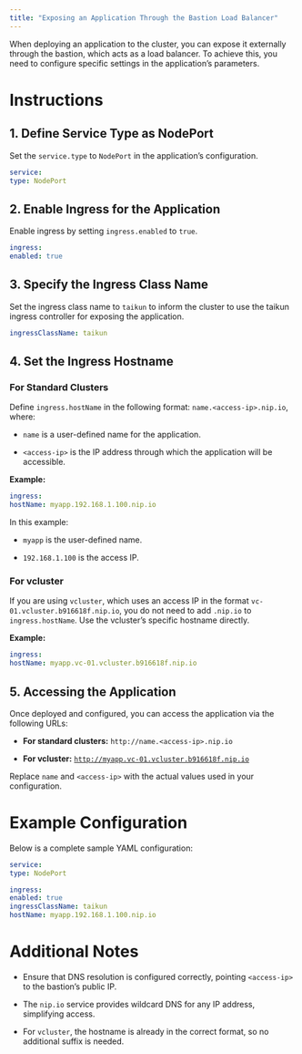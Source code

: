 ```yaml
---
title: "Exposing an Application Through the Bastion Load Balancer"
---
```


When deploying an application to the cluster, you can expose it externally through the bastion, which acts as a load balancer. To achieve this, you need to configure specific settings in the application’s parameters.

# Instructions

## 1. Define Service Type as NodePort

Set the `service.type` to `NodePort` in the application’s configuration.

```yaml YAML
service:
type: NodePort
```

## 2. Enable Ingress for the Application

Enable ingress by setting `ingress.enabled` to `true`.

```yaml YAML
ingress:
enabled: true
```

## 3. Specify the Ingress Class Name

Set the ingress class name to `taikun` to inform the cluster to use the taikun ingress controller for exposing the application.

```yaml YAML
ingressClassName: taikun
```

## 4. Set the Ingress Hostname

### For Standard Clusters

Define `ingress.hostName` in the following format: `name.<access-ip>.nip.io`, where:

* `name` is a user-defined name for the application.

* `<access-ip>` is the IP address through which the application will be accessible.

**Example:**

```yaml YAML
ingress:
hostName: myapp.192.168.1.100.nip.io
```

In this example:

* `myapp` is the user-defined name.

* `192.168.1.100` is the access IP.

### For vcluster

If you are using `vcluster`, which uses an access IP in the format `vc-01.vcluster.b916618f.nip.io`, you do not need to add `.nip.io` to `ingress.hostName`. Use the vcluster’s specific hostname directly.

**Example:**

```yaml YAML
ingress:
hostName: myapp.vc-01.vcluster.b916618f.nip.io
```

## 5. Accessing the Application

Once deployed and configured, you can access the application via the following URLs:

* **For standard clusters:** `http://name.<access-ip>.nip.io`

* **For vcluster:** [`http://myapp.vc-01.vcluster.b916618f.nip.io`](http://myapp.vc-01.vcluster.b916618f.nip.io)

Replace `name` and `<access-ip>` with the actual values used in your configuration.

# Example Configuration

Below is a complete sample YAML configuration:

```yaml YAML
service:
type: NodePort

ingress:
enabled: true
ingressClassName: taikun
hostName: myapp.192.168.1.100.nip.io
```

# Additional Notes

* Ensure that DNS resolution is configured correctly, pointing `<access-ip>` to the bastion’s public IP.

* The `nip.io` service provides wildcard DNS for any IP address, simplifying access.

* For `vcluster`, the hostname is already in the correct format, so no additional suffix is needed.